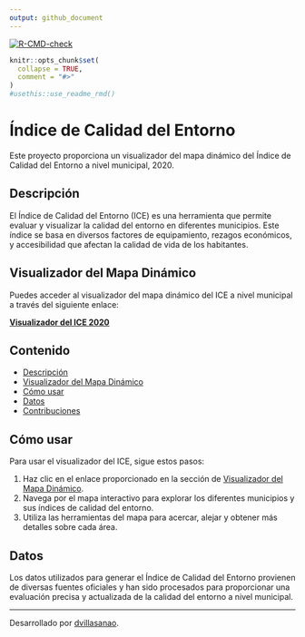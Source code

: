 ```yaml
---
output: github_document
---
```


<!-- README.md is generated from README.Rmd. Please edit that file -->

<!-- badges: start -->

[![R-CMD-check](https://github.com/r-lib/usethis/actions/workflows/R-CMD-check.yaml/badge.svg)](https://github.com/r-lib/usethis/actions/workflows/R-CMD-check.yaml)

<!-- badges: end -->

```r
knitr::opts_chunk$set(
  collapse = TRUE,
  comment = "#>"
)
#usethis::use_readme_rmd()
```

# Índice de Calidad del Entorno

Este proyecto proporciona un visualizador del mapa dinámico del Índice de Calidad del Entorno a nivel municipal, 2020. 

## Descripción

El Índice de Calidad del Entorno (ICE) es una herramienta que permite evaluar y visualizar la calidad del entorno en diferentes municipios. Este índice se basa en diversos factores de equipamiento, rezagos económicos, y accesibilidad que afectan la calidad de vida de los habitantes.

## Visualizador del Mapa Dinámico

Puedes acceder al visualizador del mapa dinámico del ICE a nivel municipal a través del siguiente enlace:

[**Visualizador del ICE 2020**](https://indicemx.github.io/ICE_2020/ICE_2020.html)

## Contenido

- [Descripción](#descripción)
- [Visualizador del Mapa Dinámico](#visualizador-del-mapa-dinámico)
- [Cómo usar](#cómo-usar)
- [Datos](#datos)
- [Contribuciones](#contribuciones)

## Cómo usar

Para usar el visualizador del ICE, sigue estos pasos:

1. Haz clic en el enlace proporcionado en la sección de [Visualizador del Mapa Dinámico](#visualizador-del-mapa-dinámico).
2. Navega por el mapa interactivo para explorar los diferentes municipios y sus índices de calidad del entorno.
3. Utiliza las herramientas del mapa para acercar, alejar y obtener más detalles sobre cada área.

## Datos

Los datos utilizados para generar el Índice de Calidad del Entorno provienen de diversas fuentes oficiales y han sido procesados para proporcionar una evaluación precisa y actualizada de la calidad del entorno a nivel municipal.

---

Desarrollado por [dvillasanao](#).

